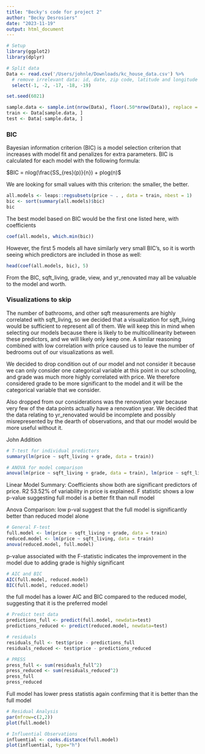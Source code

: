 ```yaml
---
title: "Becky's code for project 2"
author: "Becky Desrosiers"
date: "2023-11-19"
output: html_document
---
```




```r
# Setup
library(ggplot2)
library(dplyr)

# Split data
Data <- read.csv('/Users/johnle/Downloads/kc_house_data.csv') %>% 
  # remove irrelevant data: id, date, zip code, latitude and longitude
  select(-1, -2, -17, -18, -19)

set.seed(6021)

sample.data <- sample.int(nrow(Data), floor(.50*nrow(Data)), replace = F)
train <- Data[sample.data, ]
test <- Data[-sample.data, ]

```


### BIC

Bayesian information criterion (BIC) is a model selection criterion that increases with model fit and penalizes for extra parameters. BIC is calculated for each model with the following formula:

$BIC = nlog(\frac{SS_{res}(p)}{n}) + plog(n)$

We are looking for small values with this criterion: the smaller, the better.

```r
all.models <- leaps::regsubsets(price ~ . , data = train, nbest = 1)
bic <- sort(summary(all.models)$bic)
bic
```

The best model based on BIC would be the first one listed here, with coefficients

```r
coef(all.models, which.min(bic))
```

However, the first 5 models all have similarly very small BIC's, so it is worth seeing which predictors are included in those as well:

```r
head(coef(all.models, bic), 5)
```

From the BIC, sqft_living, grade, view, and yr_renovated may all be valuable to the model and worth.



### Visualizations to skip

The number of bathrooms, and other sqft measurements are highly correlated with sqft_living, so we decided that a visualization for sqft_living would be sufficient to represent all of them. We will keep this in mind when selecting our models because there is likely to be multicollinearity between these predictors, and we will likely only keep one. A similar reasoning combined with low correlation with price caused us to leave the number of bedrooms out of our visualizations as well.

We decided to drop condition out of our model and not consider it because we can only consider one categorical variable at this point in our schooling, and grade was much more highly correlated with price. We therefore considered grade to be more significant to the model and it will be the categorical variable that we consider.

Also dropped from our considerations was the renovation year because very few of the data points actually have a renovation year. We decided that the data relating to yr_renovated would be incomplete and possibly misrepresented by the dearth of observations, and that our model would be more useful without it.




John Addition 
```r
# T-test for individual predictors
summary(lm(price ~ sqft_living + grade, data = train))

# ANOVA for model comparison
anova(lm(price ~ sqft_living + grade, data = train), lm(price ~ sqft_living, data = train))

```
Linear Model Summary: Coefficients show both are significant predictors of price. R2 53.52% of variability in price is explained. F statistic shows a low p-value suggesting full model is a better fit than null model

Anova Comparison: low p-val suggest that the full model is significantly better than reduced model alone

```r
# General F-test
full.model <- lm(price ~ sqft_living + grade, data = train)
reduced.model <- lm(price ~ sqft_living, data = train)
anova(reduced.model, full.model)

```
p-value associated with the F-statistic indicates the improvement in the model due to adding grade is highly significant

```r
# AIC and BIC
AIC(full.model, reduced.model)
BIC(full.model, reduced.model)

```
the full model has a lower AIC and BIC compared to the reduced model, suggesting that it is the preferred model

```r
# Predict test data
predictions_full <- predict(full.model, newdata=test)
predictions_reduced <- predict(reduced.model, newdata=test)

# residuals
residuals_full <- test$price - predictions_full
residuals_reduced <- test$price - predictions_reduced

# PRESS
press_full <- sum(residuals_full^2)
press_reduced <- sum(residuals_reduced^2)
press_full
press_reduced

```

Full model has lower press statistis again confirming that it is better than the full model
```r
# Residual Analysis
par(mfrow=c(2,2))
plot(full.model)

# Influential Observations
influential <- cooks.distance(full.model)
plot(influential, type="h")

```

